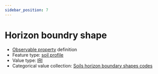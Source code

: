 ```yaml
---
sidebar_position: 7
---
```



# Horizon boundry shape

- [Observable property](/viewers/dawe-vocabs?uri=https://linked.data.gov.au/def/test/dawe-cv/ee03aeec-28ef-4910-94af-338a981bb40d) definition
- Feature type: [soil profile](http://linked.data.gov.au/def/tern-cv/80c39b95-0912-4267-bb66-2fa081683723)
- Value type: [IRI](https://w3id.org/tern/ontologies/tern/IRI)
- Categorical value collection: [Soils horizon boundary shapes codes](/viewers/dawe-vocabs?uri=https://linked.data.gov.au/def/test/dawe-cv/2f514fb5-6c23-4fff-beed-858722a0f586)

<Example protocolModule="soil-pit-characterization" observableProperty="https://linked.data.gov.au/def/test/dawe-cv/ee03aeec-28ef-4910-94af-338a981bb40d" />
